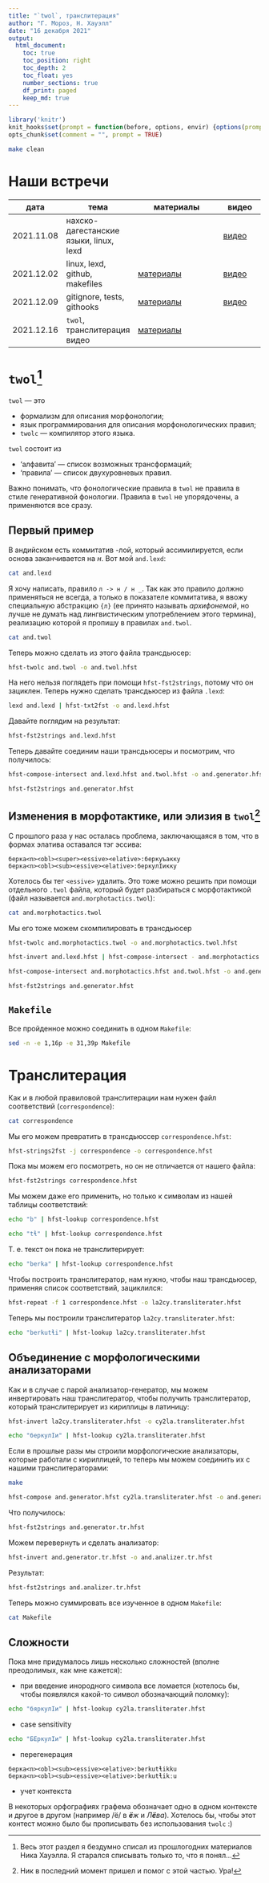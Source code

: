 ```yaml
---
title: "`twol`, транслитерация"
author: "Г. Мороз, Н. Хауэлл"
date: "16 декабря 2021"
output: 
  html_document:
    toc: true
    toc_position: right
    toc_depth: 2
    toc_float: yes
    number_sections: true
    df_print: paged
    keep_md: true
---
```


```r
library('knitr')
knit_hooks$set(prompt = function(before, options, envir) {options(prompt = "$ ")})
opts_chunk$set(comment = "", prompt = TRUE)
```

```bash
make clean
```

# Наши встречи

| дата       | тема                                   | материалы                                                                                  | видео                                 |
|------------|----------------------------------------|--------------------------------------------------------------------------------------------|---------------------------------------|
| 2021.11.08 | нахско-дагестанские языки, linux, lexd |                                                                                            | [видео](https://youtu.be/oslfxrYjt_A) |
| 2021.12.02 | linux, lexd, github, makefiles         | [материалы](https://agricolamz.github.io/2021.12.02_intro_to_linux_lexd_github_makefiles/) | [видео](https://youtu.be/3ULre3nuIhU) |
| 2021.12.09 | gitignore, tests, githooks             | [материалы](https://agricolamz.github.io/2021.12.09_gitignore_tests_githooks/)             | [видео](https://youtu.be/8v6ajrlOGuA) |
| 2021.12.16 | `twol`, транслитерация видео           | [материалы](https://agricolamz.github.io/2021.12.16_twol_transliteration/)                 |                                       |

# `twol`[^1]

[^1]: Весь этот раздел я бездумно списал из прошлогодних материалов Ника Хауэлла. Я старался списывать только то, что я понял...

`twol` --- это 

* формализм для описания морфонологии;
* язык программирования для описания морфонологических правил;
* `twolc` --- компилятор этого языка.

`twol` состоит из 

* 'алфавита' --- список возможных трансформаций;
* 'правила' --- список двухуровневых правил.

Важно понимать, что фонологические правила в `twol` не правила в стиле генеративной фонологии. Правила в `twol` не упорядочены, а применяются все сразу.

## Первый пример

В андийском есть коммитатив -лой, который ассимилируется, если основа заканчивается на *н*. Вот мой `and.lexd`:

```bash
cat and.lexd
```


Я хочу написать, правило `л -> н / н _`. Так как это правило должно применяться не всегда, а только в показателе коммитатива, я ввожу специальную абстракцию `{л}` (ее принято называть *архифонемой*, но лучше не думать над лингвистическим употреблением этого термина), реализацию которой я пропишу в правилах `and.twol`.

```bash
cat and.twol
```

Теперь можно сделать из этого файла трансдьюcер:

```bash
hfst-twolc and.twol -o and.twol.hfst
```

На него нельзя поглядеть при помощи `hfst-fst2strings`, потому что он зациклен. Теперь нужно сделать трансдьюсер из файла `.lexd`:

```bash
lexd and.lexd | hfst-txt2fst -o and.lexd.hfst
```

Давайте поглядим на результат:
```bash
hfst-fst2strings and.lexd.hfst
```

Теперь давайте соединим наши трансдьюсеры и посмотрим, что получилось:
```bash
hfst-compose-intersect and.lexd.hfst and.twol.hfst -o and.generator.hfst
```

```bash
hfst-fst2strings and.generator.hfst
```

## Изменения в морфотактике, или элизия в `twol`[^2]

[^2]: Ник в последний момент пришел и помог с этой частью. Ура!

С прошлого раза у нас осталась проблема, заключающаяся в том, что в формах элатива оставался тэг эссива:

```
берка<n><obl><super><essive><elative>:беркуъакку
берка<n><obl><sub><essive><elative>:беркулIикку
```

Хотелось бы тег `<essive>` удалить. Это тоже можно решить при помощи отдельного `.twol` файла, который будет разбираться с морфотактикой (файл называется `and.morphotactics.twol`):

```bash
cat and.morphotactics.twol
```

Мы его тоже можем скомпилировать в трансдьюсер 

```bash
hfst-twolc and.morphotactics.twol -o and.morphotactics.twol.hfst
```
```bash
hfst-invert and.lexd.hfst | hfst-compose-intersect - and.morphotactics.twol.hfst | hfst-invert -o and.morphotactics.hfst
```
```bash
hfst-compose-intersect and.morphotactics.hfst and.twol.hfst -o and.generator.hfst
```
```bash
hfst-fst2strings and.generator.hfst
```

## `Makefile`

Все пройденное можно соединить в одном `Makefile`:

```bash
sed -n -e 1,16p -e 31,39p Makefile
```

# Транслитерация

Как и в любой правиловой транслитерации нам нужен файл соответствий (`correspondence`):

```bash
cat correspondence
```

Мы его можем превратить в трансдьюссер `correspondence.hfst`:

```bash
hfst-strings2fst -j correspondence -o correspondence.hfst
```

Пока мы можем его посмотреть, но он не отличается от нашего файла:

```bash
hfst-fst2strings correspondence.hfst
```

Мы можем даже его применить, но только к символам из нашей таблицы соответствий:

```bash
echo "b" | hfst-lookup correspondence.hfst
```

```bash
echo "tɬ" | hfst-lookup correspondence.hfst
```

Т. е. текст он пока не транслитерирует:
```bash
echo "berka" | hfst-lookup correspondence.hfst
```

Чтобы построить транслитератор, нам нужно, чтобы наш трансдьюсер, применяя список соответствий, зациклился:

```bash
hfst-repeat -f 1 correspondence.hfst -o la2cy.transliterater.hfst
```

Теперь мы построили транслитератор `la2cy.transliterater.hfst`:

```bash
echo "berkutɬi" | hfst-lookup la2cy.transliterater.hfst
```

## Объединение с морфологическими анализаторами

Как и в случае с парой анализатор-генератор, мы можем инвертировать наш транслитератор, чтобы получить транслитератор, который транслитерирует из кириллицы в латиницу:

```bash
hfst-invert la2cy.transliterater.hfst -o cy2la.transliterater.hfst
```

```bash
echo "беркулIи" | hfst-lookup cy2la.transliterater.hfst
```

Если в прошлые разы мы строили морфологические анализаторы, которые работали с кириллицей, то теперь мы можем соединить их с нашими транслитераторами:

```bash
make
```

```bash
hfst-compose and.generator.hfst cy2la.transliterater.hfst -o and.generator.tr.hfst
```

Что получилось:
```bash
hfst-fst2strings and.generator.tr.hfst
```

Можем перевернуть и сделать анализатор:

```bash
hfst-invert and.generator.tr.hfst -o and.analizer.tr.hfst
```

Результат:
```bash
hfst-fst2strings and.analizer.tr.hfst
```

Теперь можно суммировать все изученное в одном `Makefile`:

```bash
cat Makefile
```

## Сложности

Пока мне придумалось лишь несколько сложностей (вполне преодолимых, как мне кажется):

* при введение инородного символа все ломается (хотелось бы, чтобы появлялся какой-то символ обозначающий поломку):

```bash
echo "бяркулIи" | hfst-lookup cy2la.transliterater.hfst
```

* case sensitivity

```bash
echo "БЕркулIи" | hfst-lookup cy2la.transliterater.hfst
```

* перегенерация

```
берка<n><obl><sub><essive><elative>:berkutɬikku
берка<n><obl><sub><essive><elative>:berkutɬikːu
```



* учет контекста

В некоторых орфографиях графема обозначает одно в одном контексте и другое в другом (например /ё/ в ***ё**ж* и *Л**ё**ва*). Хотелось бы, чтобы этот контест можно было бы прописывать без использования `twolc` :)